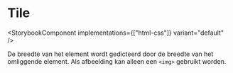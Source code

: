 
# Tile

<StorybookComponent implementations={["html-css"]} variant="default" />

De breedte van het element wordt gedicteerd door de breedte van het omliggende element. Als afbeelding kan alleen een `<img>` gebruikt worden.
